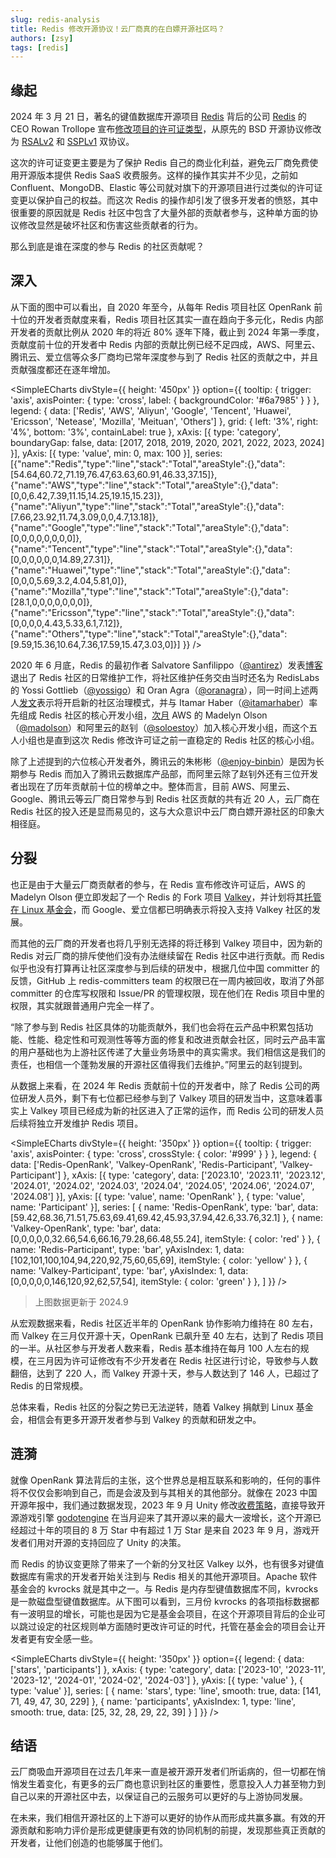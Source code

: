 ```yaml
---
slug: redis-analysis
title: Redis 修改开源协议！云厂商真的在白嫖开源社区吗？
authors: [zsy]
tags: [redis]
---
```


## 缘起

2024 年 3 月 21 日，著名的键值数据库开源项目 [Redis](https://github.com/redis/redis) 背后的公司 [Redis](https://redis.com/) 的 CEO Rowan Trollope 宣布[修改项目的许可证类型](https://redis.com/blog/redis-adopts-dual-source-available-licensing/)，从原先的 BSD 开源协议修改为 [RSALv2](https://redis.com/legal/rsalv2-agreement/) 和 [SSPLv1](https://www.mongodb.com/legal/licensing/server-side-public-license) 双协议。

这次的许可证变更主要是为了保护 Redis 自己的商业化利益，避免云厂商免费使用开源版本提供 Redis SaaS 收费服务。这样的操作其实并不少见，之前如 Confluent、MongoDB、Elastic 等公司就对旗下的开源项目进行过类似的许可证变更以保护自己的权益。而这次 Redis 的操作却引发了很多开发者的愤怒，其中很重要的原因就是 Redis 社区中包含了大量外部的贡献者参与，这种单方面的协议修改显然是破坏社区和伤害这些贡献者的行为。

那么到底是谁在深度的参与 Redis 的社区贡献呢？

## 深入

从下面的图中可以看出，自 2020 年至今，从每年 Redis 项目社区 OpenRank 前十位的开发者贡献度来看，Redis 项目社区其实一直在趋向于多元化，Redis 内部开发者的贡献比例从 2020 年的将近 80% 逐年下降，截止到 2024 年第一季度，贡献度前十位的开发者中 Redis 内部的贡献比例已经不足四成，AWS、阿里云、腾讯云、爱立信等众多厂商均已常年深度参与到了 Redis 社区的贡献之中，并且贡献强度都还在逐年增加。


<SimpleECharts divStyle={{ height: '450px' }} option={{
  tooltip: { trigger: 'axis', axisPointer: { type: 'cross', label: { backgroundColor: '#6a7985' } } },
  legend: {
    data: ['Redis', 'AWS', 'Aliyun', 'Google', 'Tencent', 'Huawei', 'Ericsson', 'Netease', 'Mozilla', 'Meituan', 'Others']
  },
  grid: { left: '3%', right: '4%', bottom: '3%', containLabel: true },
  xAxis: [{ type: 'category', boundaryGap: false, data: [2017, 2018, 2019, 2020, 2021, 2022, 2023, 2024] }],
  yAxis: [{ type: 'value', min: 0, max: 100 }],
  series: [{"name":"Redis","type":"line","stack":"Total","areaStyle":{},"data":[54.64,60.72,71.19,76.47,63.63,60.91,46.33,37.15]},{"name":"AWS","type":"line","stack":"Total","areaStyle":{},"data":[0,0,6.42,7.39,11.15,14.25,19.15,15.23]},{"name":"Aliyun","type":"line","stack":"Total","areaStyle":{},"data":[7.66,23.92,11.74,3.09,0,0,4.7,13.18]},{"name":"Google","type":"line","stack":"Total","areaStyle":{},"data":[0,0,0,0,0,0,0,0]},{"name":"Tencent","type":"line","stack":"Total","areaStyle":{},"data":[0,0,0,0,0,0,14.89,27.31]},{"name":"Huawei","type":"line","stack":"Total","areaStyle":{},"data":[0,0,0,5.69,3.2,4.04,5.81,0]},{"name":"Mozilla","type":"line","stack":"Total","areaStyle":{},"data":[28.1,0,0,0,0,0,0,0]},{"name":"Ericsson","type":"line","stack":"Total","areaStyle":{},"data":[0,0,0,0,4.43,5.33,6.1,7.12]},{"name":"Others","type":"line","stack":"Total","areaStyle":{},"data":[9.59,15.36,10.64,7.36,17.59,15.47,3.03,0]}]
}} />

2020 年 6 月底，Redis 的最初作者 Salvatore Sanfilippo（[@antirez](https://github.com/antirez)）发表[博客](http://antirez.com/news/133)退出了 Redis 社区的日常维护工作，将社区维护任务交由当时还名为 RedisLabs 的 Yossi Gottlieb（[@yossigo](https://github.com/yossigo)）和 Oran Agra（[@oranagra](https://github.com/oranagra)），同一时间上述两人[发文](https://redis.com/blog/new-governance-for-redis/)表示将开启新的社区治理模式，并与 Itamar Haber（[@itamarhaber](https://github.com/itamarhaber)）率先组成 Redis 社区的核心开发小组，[次月](https://redis.com/blog/redis-core-team-update/) AWS 的 Madelyn Olson（[@madolson](https://github.com/madolson)）和阿里云的赵钊（[@soloestoy](https://github.com/soloestoy)）加入核心开发小组，而这个五人小组也是直到这次 Redis 修改许可证之前一直稳定的 Redis 社区的核心小组。

除了上述提到的六位核心开发者外，腾讯云的朱彬彬（[@enjoy-binbin](https://github.com/enjoy-binbin)）是因为长期参与 Redis 而加入了腾讯云数据库产品部，而阿里云除了赵钊外还有三位开发者出现在了历年贡献前十位的榜单之中。整体而言，目前 AWS、阿里云、Google、腾讯云等云厂商日常参与到 Redis 社区贡献的共有近 20 人，云厂商在 Redis 社区的投入还是显而易见的，这与大众意识中云厂商白嫖开源社区的印象大相径庭。

## 分裂

也正是由于大量云厂商贡献者的参与，在 Redis 宣布修改许可证后，AWS 的 Madelyn Olson 便立即发起了一个 Redis 的 Fork 项目 [Valkey](https://github.com/valkey-io/valkey)，并计划将其[托管在 Linux 基金会](https://www.linuxfoundation.org/press/linux-foundation-launches-open-source-valkey-community)，而 Google、爱立信都已明确表示将投入支持 Valkey 社区的发展。

而其他的云厂商的开发者也将几乎别无选择的将迁移到 Valkey 项目中，因为新的 Redis 对云厂商的排斥使他们没有办法继续留在 Redis 社区中进行贡献。而 Redis 似乎也没有打算再让社区深度参与到后续的研发中，根据几位中国 committer 的反馈，GitHub 上 redis-committers team 的权限已在一周内被回收，取消了外部 committer 的仓库写权限和 Issue/PR 的管理权限，现在他们在 Redis 项目中里的权限，其实就跟普通用户完全一样了。

“除了参与到 Redis 社区具体的功能贡献外，我们也会将在云产品中积累包括功能、性能、稳定性和可观测性等等方面的修复和改进贡献会社区，同时云产品丰富的用户基础也为上游社区传递了大量业务场景中的真实需求。我们相信这是我们的责任，也相信一个蓬勃发展的开源社区值得我们去维护。”阿里云的赵钊提到。

从数据上来看，在 2024 年 Redis 贡献前十位的开发者中，除了 Redis 公司的两位研发人员外，剩下有七位都已经参与到了 Valkey 项目的研发当中，这意味着事实上 Valkey 项目已经成为新的社区进入了正常的运作，而 Redis 公司的研发人员后续将独立开发维护 Redis 项目。

<SimpleECharts divStyle={{ height: '350px' }} option={{
  tooltip: { trigger: 'axis', axisPointer: { type: 'cross', crossStyle: { color: '#999' } } },
  legend: { data: ['Redis-OpenRank', 'Valkey-OpenRank', 'Redis-Participant', 'Valkey-Participant'] },
  xAxis: [{ type: 'category', data: ['2023.10', '2023.11', '2023.12', '2024.01', '2024.02', '2024.03', '2024.04', '2024.05', '2024.06', '2024.07', '2024.08'] }],
  yAxis: [{ type: 'value', name: 'OpenRank' }, { type: 'value', name: 'Participant' }],
  series: [
    { name: 'Redis-OpenRank', type: 'bar', data: [59.42,68.36,71.51,75.63,69.41,69.42,45.93,37.94,42.6,33.76,32.1] },
    { name: 'Valkey-OpenRank', type: 'bar', data: [0,0,0,0,0,32.66,54.6,66.16,79.28,66.48,55.24], itemStyle: { color: 'red' } },
    { name: 'Redis-Participant', type: 'bar', yAxisIndex: 1, data: [102,101,100,104,94,220,92,75,60,65,69], itemStyle: { color: 'yellow' } },
    { name: 'Valkey-Participant', type: 'bar', yAxisIndex: 1, data: [0,0,0,0,0,146,120,92,62,57,54], itemStyle: { color: 'green' } },
  ]
}} />

> 上图数据更新于 2024.9

从宏观数据来看，Redis 社区近半年的 OpenRank 协作影响力维持在 80 左右，而 Valkey 在三月仅开源十天，OpenRank 已飙升至 40 左右，达到了 Redis 项目的一半。从社区参与开发者人数来看，Redis 基本维持在每月 100 人左右的规模，在三月因为许可证修改有不少开发者在 Redis 社区进行讨论，导致参与人数翻倍，达到了 220 人，而 Valkey 开源十天，参与人数达到了 146 人，已超过了 Redis 的日常规模。

总体来看，Redis 社区的分裂之势已无法逆转，随着 Valkey 捐献到 Linux 基金会，相信会有更多开源开发者参与到 Valkey 的贡献和研发之中。

## 涟漪

就像 OpenRank 算法背后的主张，这个世界总是相互联系和影响的，任何的事件将不仅仅会影响到自己，而是会波及到与其相关的其他部分。就像在 2023 中国开源年报中，我们通过数据发现，2023 年 9 月 Unity 修改[收费策略](https://www.theverge.com/2023/9/12/23870547/unit-price-change-game-development)，直接导致开源游戏引擎 [godotengine](https://github.com/godotengine/godot) 在当月迎来了其开源以来的最大一波增长，这个开源已经超过十年的项目的 8 万 Star 中有超过 1 万 Star 是来自 2023 年 9 月，游戏开发者们用对开源的支持回应了 Unity 的决策。

而 Redis 的协议变更除了带来了一个新的分叉社区 Valkey 以外，也有很多对键值数据库有需求的开发者开始关注到与 Redis 相关的其他开源项目。Apache 软件基金会的 kvrocks 就是其中之一。与 Redis 是内存型键值数据库不同，kvrocks 是一款磁盘型键值数据库。从下图可以看到，三月份 kvrocks 的各项指标数据都有一波明显的增长，可能也是因为它是基金会项目，在这个开源项目背后的企业可以跳过设定的社区规则单方面随时更改许可证的时代，托管在基金会的项目会让开发者更有安全感一些。

<SimpleECharts divStyle={{ height: '350px' }} option={{
  legend: { data: ['stars', 'participants'] },
  xAxis: { type: 'category', data: ['2023-10', '2023-11', '2023-12', '2024-01', '2024-02', '2024-03'] },
  yAxis: [{ type: 'value' }, { type: 'value' }],
  series: [
    { name: 'stars', type: 'line', smooth: true, data: [141, 71, 49, 47, 30, 229] },
    { name: 'participants', yAxisIndex: 1, type: 'line', smooth: true, data: [25, 32, 28, 29, 22, 39] }
  ]
}} />

## 结语

云厂商吸血开源项目在过去几年来一直是被开源开发者们所诟病的，但一切都在悄悄发生着变化，有更多的云厂商也意识到社区的重要性，愿意投入人力甚至物力到自己以来的开源社区中去，以保证自己的云服务可以更好的与上游协同发展。

在未来，我们相信开源社区的上下游可以更好的协作从而形成共赢多赢。有效的开源贡献和影响力评价是形成更健康更有效的协同机制的前提，发现那些真正贡献的开发者，让他们创造的也能够属于他们。
